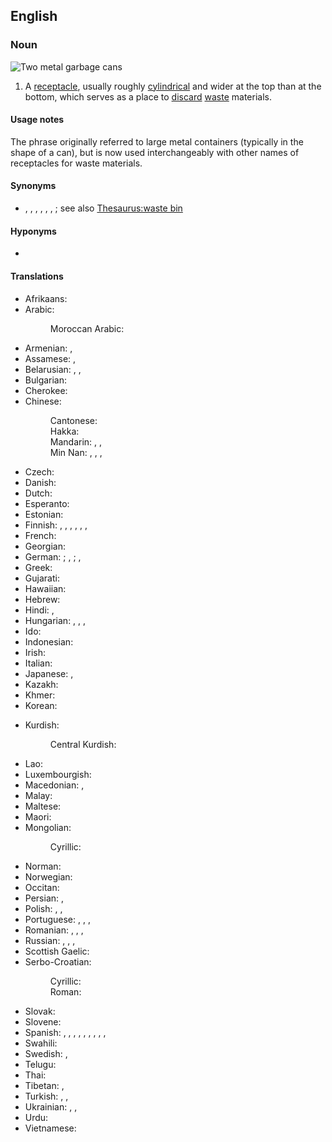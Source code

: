 ==English==
{{wikipedia}}

===Noun===
[[File:Trash containers.jpg|thumb|Two metal '''garbage cans''']]
{{en-noun}}

# {{lb|en|North America}} A [[receptacle]], usually roughly [[cylindrical]] and wider at the top than at the bottom, which serves as a place to [[discard]] [[waste]] materials.

====Usage notes====
The phrase originally referred to large metal containers (typically in the shape of a can), but is now used interchangeably with other names of receptacles for waste materials.

====Synonyms====
* {{sense|container for trash}} {{l|en|ashcan}}, {{l|en|dumpster}}, {{l|en|dustbin}}, {{l|en|garbage pail}}, {{l|en|rubbish bin}}, {{l|en|trash can}}, {{l|en|wastebin}}; see also [[Thesaurus:waste bin]]

====Hyponyms====
* {{sense|container for wastepaper}} {{l|en|wastepaper basket}}

====Translations====
{{trans-top|waste receptacle}}
* Afrikaans: {{t+|af|vullisdrom}}
* Arabic: {{t|ar|حَاوِيَة نُفَايَات|f}}
*: Moroccan Arabic: {{t|ary|طارو|m|tr=ṭārru}}
* Armenian: {{t+|hy|աղբարկղ}}, {{t+|hy|աղբաման}}
* Assamese: {{t|as|ডাছ-বিন}}, {{t|as|জাৱৰ পেলোৱা}}
* Belarusian: {{t|be|сме́тніца|f}}, {{t|be|у́рна|f}}, {{t|be|сме́ццевы бак|m}}
* Bulgarian: {{t|bg|[[ко́фа]] [[за]] [[боклу́к]]|f}}
* Cherokee: {{t|chr|ᎤᏟᏩᏗᏅᏓᎦᎵᏙᏗ|sc=Cher}}
* Chinese:
*: Cantonese: {{t|yue|垃圾桶|tr=laap6 saap3 tung2|sc=Hani}}
*: Hakka: {{t|hak|垃圾桶|tr=lep-sep-thúng|sc=Hani}}
*: Mandarin: {{t+|cmn|垃圾桶|tr=lājītǒng, lèsètǒng|sc=Hani}}, {{t+|cmn|垃圾箱|tr=lājīxiāng, lèsèxiāng}}, {{t+|cmn|垃圾筒|tr=lājītǒng, lèsètǒng}}
*: Min Nan: {{t|nan|糞掃桶|sc=Hani}}, {{t|nan|粪扫桶|tr=pùn-sò-tháng|sc=Hani}}, {{t|nan|糞掃籠|sc=Hani}}, {{t|nan|粪扫笼|tr=pùn-sò-láng|sc=Hani}}
* Czech: {{t+|cs|popelnice|f}}
* Danish: {{t+|da|skraldespand|c}}
* Dutch: {{t+|nl|vuilnisbak|m}}
* Esperanto: {{t|eo|rubujo}}
* Estonian: {{t|et|prügikast}}
* Finnish: {{t+|fi|jäteastia}}, {{t+|fi|roskakori}}, {{t|fi|roskapönttö}}, {{t+|fi|roskis}}, {{t|fi|roskatynnyri}}, {{t+|fi|roskalaatikko}}, {{t|fi|roskasäiliö}}
* French: {{t+|fr|poubelle|f}}
* Georgian: {{t|ka|სანაგვე ყუთი|sc=Geor}}
* German: {{q|outdoors, movable}} {{t+|de|Mülltonne|f}}; {{q|indoors or fixed outdoors}} {{t+|de|Mülleimer|m}}, {{t+|de|Abfalleimer|m}}; {{q|indoors, for paper and dry rubbish}} {{t+|de|Papierkorb|m}}, {{t+|de|Abfallbehälter|m}}
* Greek: {{t+|el|σκουπιδοτενεκές|m}}
* Gujarati: {{t|gu|કચરાપેટી}}
* Hawaiian: {{t|haw|kini ʻōpala}}
* Hebrew: {{t+|he|פח אשפה|m|tr=pakh-ashpá|alt=פַּח־אַשְׁפָּה}}
* Hindi: {{t|hi|कूड़ादान|m}}, {{t|hi|कचरा पात्र|m}}
* Hungarian: {{t+|hu|szemétvödör}}, {{t+|hu|szemetes}}, {{t+|hu|kuka}}, {{t|hu|szeméttartó}}
* Ido: {{t|io|eskombruyo}}
* Indonesian: {{t|id|tong sampah}}
* Irish: {{t|ga|bosca bruscair|m}}
* Italian: {{t+|it|bidone}}
* Japanese: {{t|ja|ごみ箱|tr=ごみばこ, gomibako|sc=Jpan}}, {{t|ja|ごみ入|tr=ごみいれ, gomiire|sc=Jpan}}
* Kazakh: {{t|kk|қоқырсауыт}}
* Khmer: {{t|km|ធុងសំរាម}}
* Korean: {{t+|ko|쓰레기통}}
{{trans-mid}}
* Kurdish:
*: Central Kurdish: {{t+|ckb|تەنەکەی خۆڵ}}
* Lao: {{t|lo|ຖັງຂີ້ເຫຍື່ອ}}
* Luxembourgish: {{t+|lb|Dreckskëscht|f}}
* Macedonian: {{t|mk|корпа за отпадоци|f}}, {{t|mk|канта за ѓубре|f}}
* Malay: {{t|ms|tong sampah}}
* Maltese: {{t|mt|landa taż-żibel|f}}
* Maori: {{t|mi|ipu para }}
* Mongolian:
*: Cyrillic: {{t|mn|хуучин сав суулга}}
* Norman: {{t|nrf|bathi à tés|m}}
* Norwegian: {{t|no|søppelbøtte}}
* Occitan: {{t|oc|bordilhièr|m}}
* Persian: {{t|fa|سطل زباله|tr=satl-e zobâle|sc=fa-Arab}}, {{t|fa|سطل آشغال|tr=satl-e âšğâl|sc=fa-Arab}}
* Polish: {{t+|pl|śmietnik|m}}, {{t+|pl|kosz na śmieci|m}}, {{t|pl|kontener na śmieci|m}}
* Portuguese: {{t+|pt|lixeira|f}}, {{t|pt|[[cesto]] [[de]] [[lixo]]|m}}, {{t|pt|[[lata]] [[de]] [[lixo]]|f}}, {{t+|pt|lixo}}
* Romanian: {{t|ro|coș de gunoi|n}}, {{t+|ro|pubelă|f}}, {{t+|ro|tomberon|n}}, {{t|ro|ladă de gunoi|f}}
* Russian: {{t+|ru|му́сорный бак|m|sc=Cyrl}}, {{t+|ru|му́сорник|m|sc=Cyrl}}, {{t+|ru|у́рна|f}}, {{t+|ru|му́сорка|f}}
* Scottish Gaelic: {{t|gd|biona-stùir|m}}
* Serbo-Croatian:
*: Cyrillic: {{t|sh|канта за смеће|f}}
*: Roman: {{t|sh|kanta za smeće|f}}
* Slovak: {{t|sk|smetník|m}}
* Slovene: {{t|sl|smetnjak|m}}
* Spanish: {{t+|es|basurero|m}} {{qualifier|Chile|Costa Rica|Peru}}, {{t|es|bote de basura|m}} {{qualifier|El Salvador|Guatemala|Nicaragua|Mexico}}, {{t|es|caneca de basura|f}} {{qualifier|Colombia}}, {{t|es|cesto de basura|m}} {{qualifier|especially Cuba and Honduras}}, {{t|es|cubo de basura|m}} {{qualifier|Spain}}, {{t|es|latón de basura|m}} {{qualifier|Cuba}}, {{t|es|pipote de basura|m}} {{qualifier|Venezuela}}, {{t|es|tacho de basura|m}} {{qualifier|Argentina|Bolivia|Ecuador|Chile|Paraguay|Peru|Uruguay}}, {{t|es|tinaco de basura|m}} {{qualifier|Panama}}, {{t+|es|zafacón|m}} {{qualifier|Dominican Republic|Puerto Rico}}
* Swahili: {{t+|sw|pipa}}
* Swedish: {{t+|sv|soptunna|c}}, {{t+|sv|sophink|c}}
* Telugu: {{t+|te|చెత్తబుట్ట|sc=Telu}}
* Thai: {{t|th|ถังขยะ}}
* Tibetan: {{t|bo|གད་སྙིག་ལུག་ས}}, {{t|bo|གད་སྙིག་བླུག་ས}}
* Turkish: {{t|tr|çöp kutusu}}, {{t+|tr|çöp tenekesi}}, {{t+|tr|çöp}}
* Ukrainian: {{t|uk|смітни́к|m}}, {{t|uk|сміттє́вий бак|m}}, {{t|uk|у́рна|f}}
* Urdu: {{t|ur|کوڑے دان|m|tr=kūṛe dān}}
* Vietnamese: {{t|vi|thùng rác}}
{{trans-bottom}}